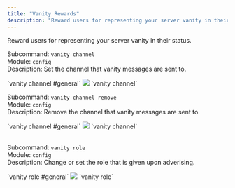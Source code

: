 ```yaml
---
title: "Vanity Rewards"
description: "Reward users for representing your server vanity in their status."
---
```



Reward users for representing your server vanity in their status.

Subcommand: `vanity channel` <br /> Module: `config` <br /> Description: Set the channel that vanity messages are sent to.

<div id="channel"/>
<Tabs>
  <Tab title="Example">
  `vanity channel #general`
  <Frame caption="Enabling vanity log channel.">
  <img src="/images/vanity/vanity_channel.gif" />
  </Frame>
  </Tab>
  <Tab title="Syntax">`vanity channel`</Tab>
</Tabs>

<br />

Subcommand: `vanity channel remove` <br /> Module: `config` <br /> Description: Remove the channel that vanity messages are sent to.

<div id="channel"/>
<Tabs>
  <Tab title="Example">
  `vanity channel #general`
  <Frame caption="Disabling vanity log channel.">
  <img src="/images/vanity/vanity_channel_disable.gif" />
  </Frame>
  </Tab>
  <Tab title="Syntax">`vanity channel`</Tab>
</Tabs>

<br />

<br />

Subcommand: `vanity role` <br /> Module: `config` <br /> Description: Change or set the role that is given upon adverising.

<div id="role"/>
<Tabs>
  <Tab title="Example">
  `vanity role #general`
  <Frame caption="Set the vanity role.">
  <img src="/images/vanity/vanity_role.gif" />
  </Frame>
  </Tab>
  <Tab title="Syntax">`vanity role`</Tab>
</Tabs>

<br />